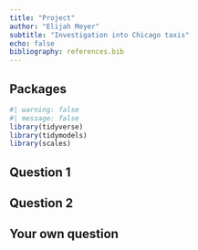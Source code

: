 ```yaml
---
title: "Project"
author: "Elijah Meyer"
subtitle: "Investigation into Chicago taxis"
echo: false
bibliography: references.bib
---
```


## Packages 

```r
#| warning: false
#| message: false
library(tidyverse)
library(tidymodels)
library(scales)
```

## Question 1


## Question 2 


## Your own question 


